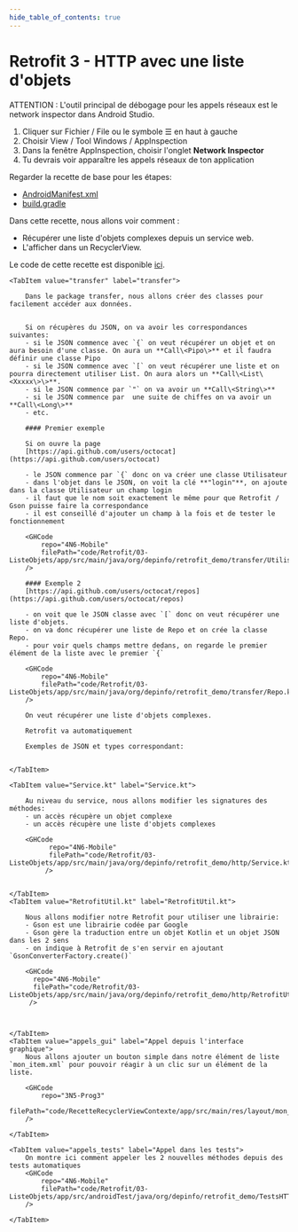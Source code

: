 ```yaml
---
hide_table_of_contents: true
---
```


# Retrofit 3 - HTTP avec une liste d'objets

ATTENTION : L'outil principal de débogage pour les appels réseaux est le network inspector dans Android Studio.
1. Cliquer sur Fichier / File ou le symbole  ☰ en haut à gauche
2. Choisir View / Tool Windows / AppInspection
3. Dans la fenêtre AppInspection, choisir l'onglet **Network Inspector**
4. Tu devrais voir apparaître les appels réseaux de ton application

Regarder la recette de base pour les étapes:
- [AndroidManifest.xml](retrofit-01-base?recette-string=AndroidManifest.xml)
- [build.gradle](retrofit-01-base?recette-string=build.gradle)

Dans cette recette, nous allons voir comment :

- Récupérer une liste d'objets complexes depuis un service web.
- L'afficher dans un RecyclerView.

Le code de cette recette est disponible [ici](https://github.com/departement-info-cem/4N6-Mobile/tree/main/code/Retrofit/03-ListeObjets).

<Tabs queryString="recette-activite">


    <TabItem value="transfer" label="transfer">

        Dans le package transfer, nous allons créer des classes pour facilement accéder aux données.


        Si on récupères du JSON, on va avoir les correspondances suivantes:
        - si le JSON commence avec `{` on veut récupérer un objet et on aura besoin d'une classe. On aura un **Call\<Pipo\>** et il faudra définir une classe Pipo
        - si le JSON commence avec `[` on veut récupérer une liste et on pourra directement utiliser List. On aura alors un **Call\<List\<Xxxxx\>\>**.
        - si le JSON commence par `"` on va avoir un **Call\<String\>**
        - si le JSON commence par  une suite de chiffes on va avoir un **Call\<Long\>**
        - etc.

        #### Premier exemple

        Si on ouvre la page
        [https://api.github.com/users/octocat](https://api.github.com/users/octocat)

        - le JSON commence par `{` donc on va créer une classe Utilisateur
        - dans l'objet dans le JSON, on voit la clé **"login"**, on ajoute dans la classe Utilisateur un champ login
        - il faut que le nom soit exactement le même pour que Retrofit / Gson puisse faire la correspondance
        - il est conseillé d'ajouter un champ à la fois et de tester le fonctionnement

        <GHCode
            repo="4N6-Mobile"
            filePath="code/Retrofit/03-ListeObjets/app/src/main/java/org/depinfo/retrofit_demo/transfer/Utilisateur.kt"
        />

        #### Exemple 2
        [https://api.github.com/users/octocat/repos](https://api.github.com/users/octocat/repos)

        - on voit que le JSON classe avec `[` donc on veut récupérer une liste d'objets.
        - on va donc récupérer une liste de Repo et on crée la classe Repo.
        - pour voir quels champs mettre dedans, on regarde le premier élément de la liste avec le premier `{`

        <GHCode
            repo="4N6-Mobile"
            filePath="code/Retrofit/03-ListeObjets/app/src/main/java/org/depinfo/retrofit_demo/transfer/Repo.kt"
        />

        On veut récupérer une liste d'objets complexes.

        Retrofit va automatiquement

        Exemples de JSON et types correspondant:


    </TabItem>

    <TabItem value="Service.kt" label="Service.kt">

        Au niveau du service, nous allons modifier les signatures des méthodes:
        - un accès récupère un objet complexe
        - un accès récupère une liste d'objets complexes

        <GHCode
              repo="4N6-Mobile"
              filePath="code/Retrofit/03-ListeObjets/app/src/main/java/org/depinfo/retrofit_demo/http/Service.kt"
             />


    </TabItem>
    <TabItem value="RetrofitUtil.kt" label="RetrofitUtil.kt">

        Nous allons modifier notre Retrofit pour utiliser une librairie:
        - Gson est une librairie codée par Google
        - Gson gère la traduction entre un objet Kotlin et un objet JSON dans les 2 sens
        - on indique à Retrofit de s'en servir en ajoutant `GsonConverterFactory.create()`

        <GHCode
          repo="4N6-Mobile"
          filePath="code/Retrofit/03-ListeObjets/app/src/main/java/org/depinfo/retrofit_demo/http/RetrofitUtil.kt"
         />



    </TabItem>
    <TabItem value="appels_gui" label="Appel depuis l'interface graphique">
        Nous allons ajouter un bouton simple dans notre élément de liste `mon_item.xml` pour pouvoir réagir à un clic sur un élément de la liste.
    
        <GHCode
            repo="3N5-Prog3"
            filePath="code/RecetteRecyclerViewContexte/app/src/main/res/layout/mon_item.xml"
        />

    </TabItem>
    
    <TabItem value="appels_tests" label="Appel dans les tests">
        On montre ici comment appeler les 2 nouvelles méthodes depuis des tests automatiques
        <GHCode
            repo="4N6-Mobile"
            filePath="code/Retrofit/03-ListeObjets/app/src/androidTest/java/org/depinfo/retrofit_demo/TestsHTTP.kt"
        />

    </TabItem>
</Tabs>